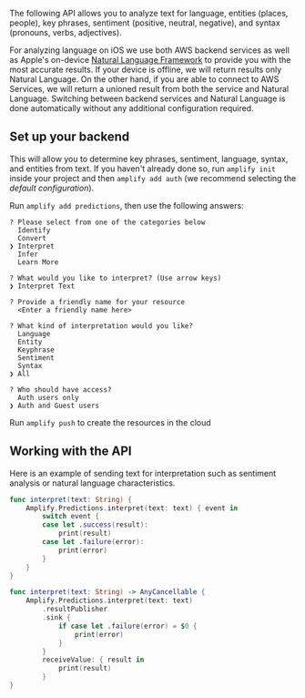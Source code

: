 The following API allows you to analyze text for language, entities (places, people), key phrases, sentiment (positive, neutral, negative), and syntax (pronouns, verbs, adjectives).

For analyzing language on iOS we use both AWS backend services as well as Apple's on-device [Natural Language Framework](https://developer.apple.com/documentation/naturallanguage) to provide you with the most accurate results.  If your device is offline, we will return results only Natural Language.  On the other hand, if you are able to connect to AWS Services, we will return a unioned result from both the service and Natural Language.  Switching between backend services and Natural Language is done automatically without any additional configuration required.

## Set up your backend

This will allow you to determine key phrases, sentiment, language, syntax, and entities from text. If you haven't already done so, run `amplify init` inside your project and then `amplify add auth` (we recommend selecting the *default configuration*).

Run `amplify add predictions`, then use the following answers:

```console
? Please select from one of the categories below
  Identify
  Convert
❯ Interpret
  Infer
  Learn More
  
? What would you like to interpret? (Use arrow keys)
❯ Interpret Text

? Provide a friendly name for your resource
  <Enter a friendly name here>

? What kind of interpretation would you like?
  Language
  Entity
  Keyphrase
  Sentiment
  Syntax
❯ All

? Who should have access?
  Auth users only
❯ Auth and Guest users
```

Run `amplify push` to create the resources in the cloud

## Working with the API

Here is an example of sending text for interpretation such as sentiment analysis or natural language characteristics. 

<BlockSwitcher>

<Block name="Listener (iOS 11+)">

```swift
func interpret(text: String) {
    Amplify.Predictions.interpret(text: text) { event in
        switch event {
        case let .success(result):
            print(result)
        case let .failure(error):
            print(error)
        }
    }
}
```

</Block>

<Block name="Combine">

```swift
func interpret(text: String) -> AnyCancellable {
    Amplify.Predictions.interpret(text: text)
        .resultPublisher
        .sink {
            if case let .failure(error) = $0 {
                print(error)
            }
        }
        receiveValue: { result in
            print(result)
        }
}
```

</Block>

</BlockSwitcher>
